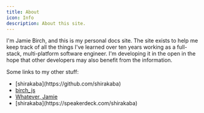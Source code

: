```yaml
---
title: About
icon: Info
description: About this site.
---
```


I'm Jamie Birch, and this is my personal docs site. The site exists to help me keep track of all the things I've learned over ten years working as a full-stack, multi-platform software engineer. I'm developing it in the open in the hope that other developers may also benefit from the information.

Some links to my other stuff:


- <SiGithub className="mr-1 inline" />
  [shirakaba](https://github.com/shirakaba)
- <SiX className="mr-1 inline" /> [birch_js](https://x.com/birch_js)
- <Rss title="Buttondown newsletter" className="mr-1 inline" /> [Whatever,
  Jamie](https://buttondown.com/whatever_jamie)
- <SiSpeakerdeck className="mr-1 inline" />
  [shirakaba](https://speakerdeck.com/shirakaba)
